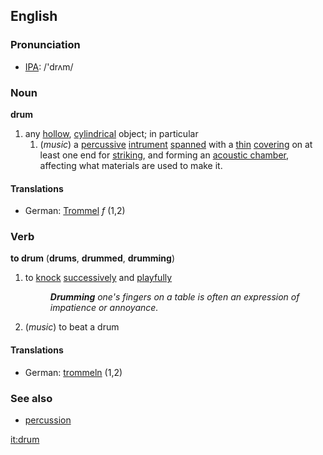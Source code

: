 ==English==
===Pronunciation===
*[[IPA]]: /'drʌm/
===Noun===
'''drum'''
#any [[hollow]], [[cylindrical]] object; in particular
##(''music'') a [[percussive]] [[intrument]] [[spanned]] with a [[thin]] [[covering]] on at least one end for [[strike|striking]], and forming an [[acoustic chamber]], affecting what materials are used to make it.
====Translations====
*German: [[Trommel]] ''f'' (1,2)
===Verb===
'''to drum''' ('''drums''', '''drummed''', '''drumming''')
#to [[knock]] [[successively]] and [[playful]]ly
#:'''''Drumming''' one's fingers on a table is often an expression of impatience or annoyance.''
#(''music'') to beat a drum
====Translations====
*German: [[trommeln]] (1,2)
===See also===
*[[percussion]]

[[it:drum]]